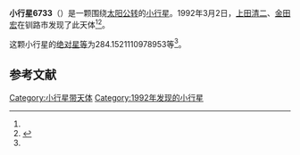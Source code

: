 {{Infobox planet
| bgcolour = #FFFFC0
| name = 6733
| symbol = 
| image = 
| caption = 
| discovery = yes
| discovery_ref = 
| discoverer = [[上田清二|上田清二]]、[[金田宏|金田宏]]
| discovery_site = [[钏路市|钏路市]] 
| discovered = 1992年3月2日
| designations = yes
| mp_name = 
| named_after = 
| alt_names = 1992 EF/ 1976 EF / 1979 SR10 / 1979 VX / 1981 AY / 1990 XN1
| mp_category = [[主带小行星|主带小行星]]
| orbit_ref = <ref name="a">[http://ssd.jpl.nasa.gov/sbdb.cgi?sstr=6733 6733] {{Wayback|url=http://ssd.jpl.nasa.gov/sbdb.cgi?sstr=6733 |date=20110610051555 }}，小行星數據庫瀏覽器（JPL Small-Body Database Browser）－[[美国国家航空航天局|美国国家航空航天局]]喷气推进实验室</ref>
| epoch = 2456400.5 (2013年4月18日更新)
| aphelion = {{convert|3.132517733690324|AU|km|3|abbr=on|lk=out}}
| perihelion = {{convert|2.901249350347149|AU|km|3|abbr=on}}
| semimajor = {{convert|3.016883542018736|AU|km|3|abbr=on}}
| eccentricity = 0.038329021
| period = 1913.974933 [[日|日]]<br />5.24[[儒略年|儒略年]]
| avg_speed = 
| inclination = 9.177508901806146
| asc_node = 271.3809240156053
| mean_anomaly = 
| arg_peri = 284.1521110978953
| satellites = 
| physical_characteristics = yes
| dimensions = 
| mass = 
| density = 
| surface_grav = 
| escape_velocity = 
| sidereal_day = 
| axial_tilt = 
| pole_ecliptic_lat = 
| pole_ecliptic_lon = 
| albedo = 
| temperatures= 
| temp_name1 = 
| mean_temp_1 = 
| max_temp_1 = 
| temp_name2 = 
| max_temp_2 = 
| spectral_type = 
| abs_magnitude = 284.1521110978953
}}

'''小行星6733'''（{{lang-en|6733}}）是一颗围绕[[太阳|太阳]][[公转|公转]]的[[小行星|小行星]]。1992年3月2日，[[上田清二|上田清二]]、[[金田宏|金田宏]]在钏路市发现了此天体<ref name="a" /><ref>{{cite news|title=小行星列表|url=http://cfa-www.harvard.edu/iau/lists/NumberedMPs.txt|accessdate=2013-07-08|newspaper=哈佛大学|archive-date=2008-05-17|archive-url=https://web.archive.org/web/20080517010638/http://cfa-www.harvard.edu/iau/lists/NumberedMPs.txt|dead-url=no}}</ref>。

这颗小行星的[[绝对星等|绝对星等]]为284.1521110978953等<ref name="a" />。

==参考文献==
{{reflist}}
{{Minor Planet Number|[[小行星6732|小行星6732]]|[[小行星6734|小行星6734]]}}

{{小天体}}

[[Category:小行星带天体|Category:小行星带天体]]
[[Category:1992年发现的小行星|Category:1992年发现的小行星]]

{{asteroid-stub}}